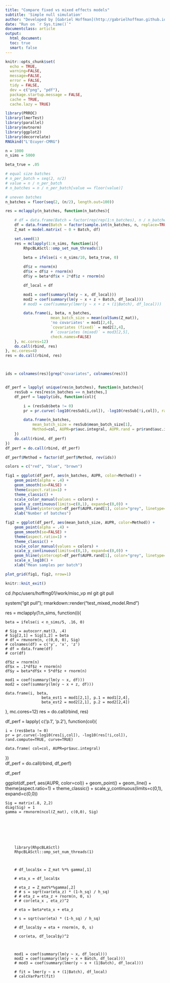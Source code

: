 ```yaml
---
title: "Compare fixed vs mixed effects models"
subtitle: 'Simple null simulation'
author: "Developed by [Gabriel Hoffman](http://gabrielhoffman.github.io/)"
date: "Run on `r Sys.time()`"
documentclass: article
output: 
  html_document:
  toc: true
  smart: false
---
```





```r
knitr::opts_chunk$set(
  echo = TRUE,
  warning=FALSE,
  message=FALSE,
  error = FALSE,
  tidy = FALSE,
  dev = c("png", "pdf"),
  package.startup.message = FALSE,
  cache = TRUE,
  cache.lazy = TRUE)
```


```r
library(PRROC)
library(lmerTest)
library(parallel)
library(mvtnorm)
library(ggplot2)
library(decorrelate)
RNGkind("L'Ecuyer-CMRG")

n = 1000
n_sims = 5000

beta_true = .05

# equal size batches
# n_per_batch = seq(2, n/2)
# value = n / n_per_batch
# n_batches = n / n_per_batch[value == floor(value)]

# uneven batches
n_batches = floor(seq(2, (n/2), length.out=100))

res = mclapply(n_batches, function(n_batches){

	# df = data.frame(Batch = factor(rep(rep(1:n_batches), n / n_batches)))
	df = data.frame(Batch = factor(sample.int(n_batches, n, replace=TRUE)))
	Z_mat = model.matrix( ~ 0 + Batch, df)

	set.seed(1)
	res = mclapply(1:n_sims, function(i){
		RhpcBLASctl::omp_set_num_threads(1)	

		beta = ifelse(i < n_sims/10, beta_true, 0)
			
		df$z = rnorm(n)
		df$x = df$z + rnorm(n)
		df$y = beta*df$x + 2*df$z + rnorm(n)

		df_local = df

		mod1 = coef(summary(lm(y ~ x, df_local)))
		mod2 = coef(summary(lm(y ~ x + z + Batch, df_local)))
		# mod3 = coef(summary(lmer(y ~ x + z + (1|Batch), df_local)))

		data.frame(i, beta, n_batches,
					mean_batch_size = mean(colSums(Z_mat)),
					'no covariates' = mod1[2,4], 
					`covariates (fixed)` = mod2[2,4], 
					# `covariates (mixed)` = mod3[2,5], 
					check.names=FALSE)
	}, mc.cores=12)
	do.call(rbind, res)
}, mc.cores=4)
res = do.call(rbind, res)



ids = colnames(res)[grep("covariates", colnames(res))]


df_perf = lapply( unique(res$n_batches), function(n_batches){
	resSub = res[res$n_batches == n_batches,]
	df_perf = lapply(ids, function(col){

		i = (resSub$beta != 0)
		pr = pr.curve(-log10(resSub[i,col]), -log10(resSub[!i,col]), rand.compute=TRUE, curve=TRUE)

		data.frame(n_batches, 
			mean_batch_size = resSub$mean_batch_size[1],
			Method=col, AUPR=pr$auc.integral, AUPR.rand = pr$rand$auc.integral)
	})
	do.call(rbind, df_perf)
})
df_perf = do.call(rbind, df_perf)

df_perf$Method = factor(df_perf$Method, rev(ids))
```

```r
colors = c("red", "blue", "brown")

fig1 = ggplot(df_perf, aes(n_batches, AUPR, color=Method)) +
	geom_point(alpha = .4) + 
	geom_smooth(se=FALSE) + 
	theme(aspect.ratio=1) +
	theme_classic() +
	scale_color_manual(values = colors) +
	scale_y_continuous(limits=c(0,1), expand=c(0,0)) +
	geom_hline(yintercept=df_perf$AUPR.rand[1], color="grey", linetype="dashed") +
	xlab("Number of batches")

fig2 = ggplot(df_perf, aes(mean_batch_size, AUPR, color=Method)) +
	geom_point(alpha = .4) + 
	geom_smooth(se=FALSE) + 
	theme(aspect.ratio=1) +
	theme_classic() +
	scale_color_manual(values = colors) +
	scale_y_continuous(limits=c(0,1), expand=c(0,0)) +
	geom_hline(yintercept=df_perf$AUPR.rand[1], color="grey", linetype="dashed") +
	scale_x_log10() +
	xlab("Mean samples per batch")

plot_grid(fig1, fig2, nrow=1)
```



```r
knitr::knit_exit()
```

cd /hpc/users/hoffmg01/work/misc_vp
ml git
git pull

system("git pull"); rmarkdown::render("test_mixed_model.Rmd")



res = mclapply(1:n_sims, function(i){

	beta = ifelse(i < n_sims/5, .16, 0)

	# Sig = autocorr.mat(3, .4)
	# Sig[2,1] = Sig[1,2] = beta
	# df = rmvnorm(n, c(0,0, 0), Sig)
	# colnames(df) = c('y', 'x', 'z')
	# df = data.frame(df)
	# cor(df)

	df$z = rnorm(n)
	df$x = .1*df$z + rnorm(n)
	df$y = beta*df$x + 5*df$z + rnorm(n)

	mod1 = coef(summary(lm(y ~ x, df)))
	mod2 = coef(summary(lm(y ~ x + z, df)))

	data.frame(i, beta,
					beta_est1 = mod1[2,1], p.1 = mod1[2,4], 
					beta_est2 = mod2[2,1], p.2 = mod2[2,4]) 
}, mc.cores=12)
res = do.call(rbind, res)



df_perf = lapply( c('p.1', 'p.2'), function(col){

	i = (res$beta != 0)
	pr = pr.curve(-log10(res[i,col]), -log10(res[!i,col]), rand.compute=TRUE, curve=TRUE)

	data.frame( col=col, AUPR=pr$auc.integral)
})	
df_perf = do.call(rbind, df_perf)


df_perf


ggplot(df_perf, aes(AUPR, color=col)) +
	geom_point() + 
	geom_line() + 
	theme(aspect.ratio=1) +
	theme_classic() +
	scale_y_continuous(limits=c(0,1), expand=c(0,0))






	Sig = matrix(.8, 2,2)
	diag(Sig) = 1 
	gamma = rmvnorm(ncol(Z_mat), c(0,0), Sig)







		library(RhpcBLASctl)
		RhpcBLASctl::omp_set_num_threads(1)



		# df_local$x = Z_mat %*% gamma[,1] 

		# eta_x = df_local$x

		# eta_z = Z_mat%*%gamma[,2]
		# # s = sqrt(var(eta_z) * (1-h_sq) / h_sq)
		# # eta_z = eta_z + rnorm(n, 0, s)
		# # cor(eta_x , eta_z)^2
		
		# eta = beta*eta_x + eta_z

		# s = sqrt(var(eta) * (1-h_sq) / h_sq)

		# df_local$y = eta + rnorm(n, 0, s)

		# cor(eta, df_local$y)^2



		mod1 = coef(summary(lm(y ~ x, df_local)))
		mod2 = coef(summary(lm(y ~ x + Batch, df_local)))
		# mod3 = coef(summary(lmer(y ~ x + (1|Batch), df_local)))

		# fit = lmer(y ~ x + (1|Batch), df_local)
		# calcVarPart(fit)
